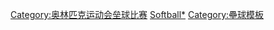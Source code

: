 {{Navbox
|name = 奥林匹克运动会垒球比赛
|title = [[夏季奥林匹克运动会垒球比赛]]
|titlestyle = background:#BFD7FF;
|imageleft = [[File:Softball pictogram.svg|50px]]
|imageleftstyle = width:60px; <!-- minimize width used by left image cell -->
|imagestyle = width:60px; <!-- same as imageleftstyle to center the list -->
|image = [[File:No image.svg|40px|alt=|link=]] <!-- empty right image to center the list -->
|list1 = [[1996年夏季奧林匹克運動會壘球比賽|1996]]&nbsp;• [[2000年夏季奧林匹克運動會壘球比賽|2000]]&nbsp;• [[2004年夏季奥林匹克运动会垒球比赛|2004]]&nbsp;• [[2008年夏季奧林匹克運動會壘球比賽|2008]]&nbsp;• {{Color|#AAA|2012}}&nbsp;• {{Color|#AAA|2016}}&nbsp;• [[2020年夏季奥林匹克运动会垒球比赛|2020]]
|liststyle = font-size:100%;
|below =
|belowstyle = background:#BFD7FF;
}}<noinclude>
[[Category:奥林匹克运动会垒球比赛]]
[[Category:夏季奧林匹克運動會比賽項目模板|Softball*]]
[[Category:壘球模板]]
</noinclude>